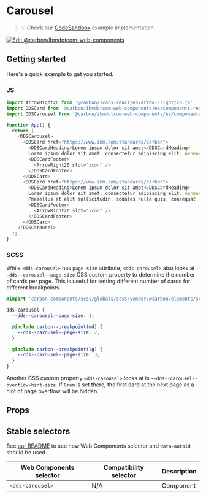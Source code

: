 
# Carousel

> 💡 Check our
> [CodeSandbox](https://githubbox.com/carbon-design-system/carbon-for-ibm-dotcom/tree/master/packages/web-components/examples/codesandbox/components-react/carousel)
> example implementation.

[![Edit @carbon/ibmdotcom-web-components](https://codesandbox.io/static/img/play-codesandbox.svg)](https://githubbox.com/carbon-design-system/carbon-for-ibm-dotcom/tree/master/packages/web-components/examples/codesandbox/components-react/carousel)

## Getting started

Here's a quick example to get you started.

### JS

```javascript
import ArrowRight20 from '@carbon/icons-react/es/arrow--right/20.js';
import DDSCard from '@carbon/ibmdotcom-web-components/es/components-react/card/index';
import DDSCarousel from '@carbon/ibmdotcom-web-components/es/components-react/carousel/index';

function App() {
  return (
    <DDSCarousel>
      <DDSCard href="https://www.ibm.com/standards/carbon">
        <DDSCardHeading>Lorem ipsum dolor sit amet</DDSCardHeading>
        Lorem ipsum dolor sit amet, consectetur adipiscing elit. Aenean et ultricies est.
        <DDSCardFooter>
          <ArrowRight20 slot="icon" />
        </DDSCardFooter>
      </DDSCard>
      <DDSCard href="https://www.ibm.com/standards/carbon">
        <DDSCardHeading>Lorem ipsum dolor sit amet</DDSCardHeading>
        Lorem ipsum dolor sit amet, consectetur adipiscing elit. Aenean et ultricies est. Mauris iaculis eget dolor nec hendrerit.
        Phasellus at elit sollicitudin, sodales nulla quis, consequat libero.
        <DDSCardFooter>
          <ArrowRight20 slot="icon" />
        </DDSCardFooter>
      </DDSCard>
    </DDSCarousel>
  );
}
```

### SCSS

While `<dds-carousel>` has `page-size` attribute, `<dds-carousel>` also looks at `--dds--carousel--page-size` CSS custom property to determine the number of cards per page.
This is useful for setting different number of cards for different breakpoints.

```scss
@import 'carbon-components/scss/globals/scss/vendor/@carbon/elements/scss/layout/breakpoint';

dds-carousel {
  --dds--carousel--page-size: 1;

  @include carbon--breakpoint(md) {
    --dds--carousel--page-size: 2;
  }

  @include carbon--breakpoint(lg) {
    --dds--carousel--page-size: 3;
  }
}
```

Another CSS custom property `<dds-carousel>` looks at is `--dds--carousel--overflow-hint-size`. If `0rem` is set there, the first card at the next page as a hint of page overflow will be hidden.

## Props

<Props of={PropTypesRef} />

## Stable selectors

See [our README](https://github.com/carbon-design-system/carbon-for-ibm-dotcom/tree/master/packages/web-components#stable-selectors-for-analytics-and-integratione2e-testing-in-web-components) to see how Web Components selector and `data-autoid` should be used.

| Web Components selector | Compatibility selector | Description |
| ----------------------- | ---------------------- | ----------- |
| `<dds-carousel>`        | N/A                    | Component   |

<Description markdown={contributing} />
